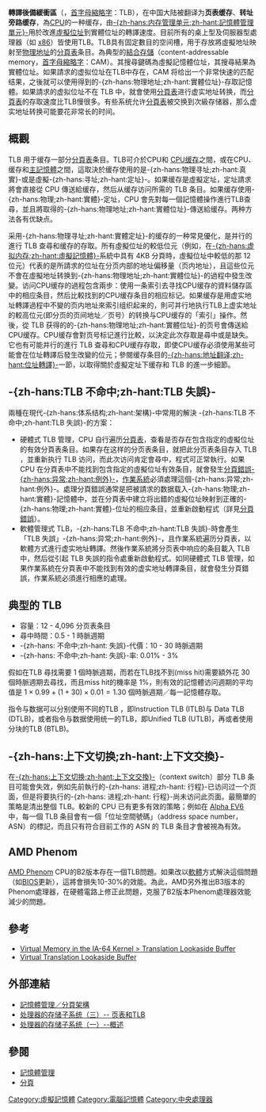 {{noteTA|G1=IT}}
'''轉譯後備緩衝區'''（{{lang-en|Translation Lookaside Buffer}}，[[首字母縮略字|首字母縮略字]]：TLB），在中国大陆被翻译为'''页表缓存'''、'''转址旁路缓存'''，為[[中央處理器|CPU]]的一种缓存，由[[内存管理单元|-{zh-hans:内存管理单元;zh-hant:記憶體管理單元}-]]用於改進[[虛擬位址|虛擬位址]]到實體位址的轉譯速度。目前所有的桌上型及伺服器型處理器（如 [[x86|x86]]）皆使用TLB。TLB具有固定數目的空间槽，用于存放將虛擬地址映射至[[物理地址|物理地址]]的[[分頁表|分頁表]]条目。為典型的[[結合存儲|結合存儲]]（content-addressable memory，[[首字母縮略字|首字母縮略字]]：CAM）。其搜尋鍵碼為虛擬記憶體位址，其搜尋結果為實體位址。如果請求的虚拟位址在TLB中存在，CAM 将给出一个非常快速的匹配结果，之後就可以使用得到的-{zh-hans:物理地址;zh-hant:實體位址}-存取記憶體。如果請求的虚拟位址不在 TLB 中，就會使用[[分頁表|分頁表]]进行虚实地址转换，而[[分頁表|分頁表]]的存取速度比TLB慢很多。有些系统允许[[分頁表|分頁表]]被交换到次級存储器，那么虚实地址转换可能要花非常长的时间。

== 概觀 ==
TLB 用于缓存一部分[[分頁表|分頁表]]条目。TLB可介於CPU和 [[CPU缓存|CPU缓存]]之間，或在CPU、缓存和[[主記憶體|主記憶體]]之間，這取決於缓存使用的是-{zh-hans:物理寻址;zh-hant:真實}-或是虛擬-{zh-hans:寻址;zh-hant:定址}-。如果缓存是虛擬定址，定址請求將會直接從 CPU 傳送給缓存，然后从缓存访问所需的 TLB 条目。如果缓存使用-{zh-hans:物理;zh-hant:實體}-定址，CPU 會先對每一個記憶體操作進行TLB查尋，並且將取得的-{zh-hans:物理地址;zh-hant:實體位址}-傳送給缓存。两种方法各有优缺点。

采用-{zh-hans:物理寻址;zh-hant:實體定址}-的缓存的一种常見優化，是并行的進行 TLB 查尋和缓存的存取。所有虛擬位址的較低位元（例如，在[[虚拟内存|-{zh-hans:虚拟内存;zh-hant:虛擬記憶體}-]]系統中具有 4KB 分頁時，虛擬位址中較低的那 12 位元）代表的是所請求的位址在分页内部的地址偏移量（页内地址），且這些位元不會在虛擬地址转换到-{zh-hans:物理地址;zh-hant:實體位址}-的過程中發生改變。访问CPU缓存的過程包含兩步：使用一条索引去寻找CPU缓存的資料儲存區中的相应条目，然后比較找到的CPU缓存条目的相应标记。如果缓存是用虚实地址轉譯過程中不變的页内地址來索引组织起来的，則可并行地执行TLB上虚实地址的較高位元(即分页的页间地址／页号）的转换与CPU缓存的「索引」操作。然後，從 TLB 获得的的-{zh-hans:物理地址;zh-hant:實體位址}-的页号會傳送給CPU缓存。CPU缓存會對页号标记進行比較，以決定此次存取是尋中或是缺失。它也有可能并行的進行 TLB 查尋和CPU缓存存取，即使CPU缓存必須使用某些可能會在位址轉譯后發生改變的位元；參閱缓存条目的[[CPU缓存#地址翻译|-{zh-hans:地址翻译;zh-hant:位址轉譯}-]]一節，以取得關於虛擬定址下缓存和 TLB 的進一步細節。

== -{zh-hans:TLB 不命中;zh-hant:TLB 失誤}- ==
兩種在現代-{zh-hans:体系结构;zh-hant:架構}-中常用的解決 -{zh-hans:TLB 不命中;zh-hant:TLB 失誤}-的方案：
* 硬體式 TLB 管理，CPU 自行遍历[[分頁表|分頁表]]，查看是否存在包含指定的虛擬位址的有效分頁表条目。如果存在这样的分页表条目，就把此分页表条目存入 TLB ，並重新执行 TLB 访问，而此次访问肯定會尋中，程式可正常執行。如果 CPU 在分頁表中不能找到包含指定的虛擬位址有效条目，就會發生[[分頁錯誤|分頁錯誤]][[例外處理|-{zh-hans:异常;zh-hant:例外}-]]，[[作業系統|作業系統]]必須處理這個-{zh-hans:异常;zh-hant:例外}-。處理分頁錯誤通常是把被請求的数据载入-{zh-hans:物理;zh-hant:實體}-記憶體中，並在分頁表中建立将出錯的虛擬位址映射到正確的-{zh-hans:物理;zh-hant:實體}-位址的相应条目，並重新啟動程式（詳見[[分頁錯誤|分頁錯誤]]）。
* 軟體管理式 TLB，-{zh-hans:TLB 不命中;zh-hant:TLB 失誤}-時會產生「TLB 失誤」-{zh-hans:异常;zh-hant:例外}-，且作業系統遍历分頁表，以軟體方式進行虚实地址轉譯。然後作業系統將分页表中响应的条目載入 TLB 中，然后從引起 TLB 失誤的指令處重新啟動程式。如同硬體式 TLB 管理，如果作業系統在分頁表中不能找到有效的虚实地址轉譯条目，就會發生分頁錯誤，作業系統必須進行相應的處理。

== 典型的 TLB ==
* 容量：12 - 4,096 分页表条目
* 尋中時間：0.5 - 1 時脈週期
* -{zh-hans: 不命中;zh-hant: 失誤}-代價：10 - 30 時脈週期
* -{zh-hans: 不命中;zh-hant: 失誤}-率: 0.01% - 3%

假如在TLB 尋找需要 1 個時脈週期，而若在TLB找不到(miss hit)需要額外花 30 個時脈週期去尋找，而且miss hit的機率是 1%，則有效的記憶體访问週期的平均值是 <math>1 \times 0.99 + (1 + 30) \times 0.01 = 1.30</math> 個時脈週期／每一記憶體存取。

指令与数据可以分别使用不同的TLB ，即Instruction TLB (ITLB)与 Data TLB (DTLB)，或者指令与数据使用统一的TLB，即Unified TLB (UTLB)，再或者使用分块的TLB (BTLB)。

== -{zh-hans:上下文切换;zh-hant:上下文交換}- ==
在[[上下文交換|-{zh-hans:上下文切换;zh-hant:上下文交換}-]]（context switch）部分 TLB 条目可能會失效，例如先前執行的-{zh-hans: 进程;zh-hant: 行程}-已访问过一个页面，但是将要执行的-{zh-hans: 进程;zh-hant: 行程}-尚未访问此页面。最簡單的策略是清出整個 TLB。較新的 CPU 已有更多有效的策略；例如在 [[DEC_Alpha|Alpha EV6]] 中，每一個 TLB 条目會有一個「位址空間號碼」（address space number，ASN）的標記，而且只有符合目前工作的 ASN 的 TLB 条目才會被視為有效。

== AMD Phenom ==
[[AMD_Phenom|AMD Phenom]] CPU的B2版本存在一個TLB問題。如果改以[[軟體|軟體]]方式解決這個問題（如[[BIOS|BIOS]]更新），這將會損失10-30%的效能。為此，AMD另外推出B3版本的Phenom處理器，在硬體電路上修正此問題，克服了B2版本Phenom處理器效能減少的問題。

== 參考 ==
* [http://www.informit.com/articles/article.aspx?p=29961&seqNum=4 Virtual Memory in the IA-64 Kernel > Translation Lookaside Buffer]
* [http://www.wipo.int/pctdb/en/wo.jsp?wo=2007073624&IA=WO2007073624&DISPLAY=CLAIMS Virtual Translation Lookaside Buffer]{{Dead link|date=2019年6月 |bot=InternetArchiveBot |fix-attempted=yes }}

== 外部連結 ==
* [http://www.csie.ntu.edu.tw/~wcchen/asm98/asm/proj/b85506061/chap2/paging.html 記憶體管理／分頁架構]
* [http://www.sigma.me/2011/01/22/mem-page-tlb.html 处理器的存储子系统（三）-- 页表和TLB]
* [http://www.sigma.me/2010/12/28/mem_system_summary.html 处理器的存储子系统（一）--概述]

== 參閱 ==
* [[記憶體管理|記憶體管理]]
* [[分頁|分頁]]

{{CPU technologies}}
{{内存管理}}

{{Authority control}}
[[Category:虛擬記憶體|Category:虛擬記憶體]]
[[Category:電腦記憶體|Category:電腦記憶體]]
[[Category:中央處理器|Category:中央處理器]]
